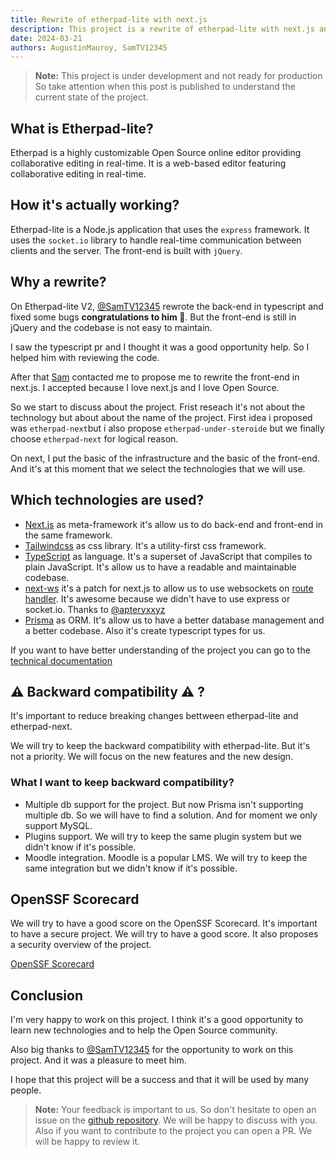 ```yaml
---
title: Rewrite of etherpad-lite with next.js
description: This project is a rewrite of etherpad-lite with next.js and tailwindcss.
date: 2024-03-21
authors: AugustinMauroy, SamTV12345
---
```


> **Note:** This project is under development and not ready for production
> So take attention when this post is published to understand the current state of the project.

## What is Etherpad-lite?

Etherpad is a highly customizable Open Source online editor providing collaborative editing in real-time. It is a web-based editor featuring collaborative editing in real-time.

## How it's actually working?

Etherpad-lite is a Node.js application that uses the `express` framework. It uses the `socket.io` library to handle real-time communication between clients and the server. The front-end is built with `jQuery`.

## Why a rewrite?

On Etherpad-lite V2, [@SamTV12345](https://github.com/SamTV12345) rewrote the back-end in typescript and fixed some bugs **congratulations to him 🎉**. But the front-end is still in jQuery and the codebase is not easy to maintain.

I saw the typescript pr and I thought it was a good opportunity help. So I helped him with reviewing the code.

After that [Sam](https://github.com/SamTV12345) contacted me to propose me to rewrite the front-end in next.js. I accepted because I love next.js and I love Open Source.

So we start to discuss about the project. Frist reseach it's not about the technology but about about the name of the project. First idea i proposed was `etherpad-next`but i also propose `etherpad-under-steroide` but we finally choose `etherpad-next` for logical reason.

On next, I put the basic of the infrastructure and the basic of the front-end. And it's at this moment that we select the technologies that we will use.

## Which technologies are used?

- [Next.js](https://nextjs.org/) as meta-framework it's allow us to do back-end and front-end in the same framework.
- [Tailwindcss](https://tailwindcss.com/) as css library. It's a utility-first css framework.
- [TypeScript](https://www.typescriptlang.org/) as language. It's a superset of JavaScript that compiles to plain JavaScript. It's allow us to have a readable and maintainable codebase.
- [next-ws](https://github.com/apteryxxyz/next-ws) it's a patch for next.js to allow us to use websockets on [route handler](https://nextjs.org/docs/app/building-your-application/routing/route-handlers). It's awesome because we didn't have to use express or socket.io. Thanks to [@apteryxxyz](https://github.com/apteryxxyz)
- [Prisma](https://www.prisma.io/) as ORM. It's allow us to have a better database management and a better codebase. Also it's create typescript types for us.

If you want to have better understanding of the project you can go to the [technical documentation](https://github.com/ether/etherpad-next/blob/main/docs/Techincal.md)

## ⚠️ Backward compatibility ⚠️ ?

It's important to reduce breaking changes bettween etherpad-lite and etherpad-next.

We will try to keep the backward compatibility with etherpad-lite. But it's not a priority. We will focus on the new features and the new design.

### What I want to keep backward compatibility?

- Multiple db support for the project. But now Prisma isn't supporting multiple db. So we will have to find a solution. And for moment we only support MySQL.
- Plugins support. We will try to keep the same plugin system but we didn't know if it's possible.
- Moodle integration. Moodle is a popular LMS. We will try to keep the same integration but we didn't know if it's possible.

## OpenSSF Scorecard

We will try to have a good score on the OpenSSF Scorecard. It's important to have a secure project. We will try to have a good score.
It also proposes a security overview of the project.

[OpenSSF Scorecard](https://github.com/ossf/scorecard)

## Conclusion

I'm very happy to work on this project. I think it's a good opportunity to learn new technologies and to help the Open Source community.

Also big thanks to [@SamTV12345](https://github.com/SamTV12345) for the opportunity to work on this project. And it was a pleasure to meet him.

I hope that this project will be a success and that it will be used by many people.

> **Note:** Your feedback is important to us. So don't hesitate to open an issue on the [github repository](https://github.com/ether/etherpad-next). We will be happy to discuss with you. Also if you want to contribute to the project you can open a PR. We will be happy to review it.
